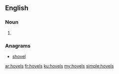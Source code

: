 ==English==

===Noun===
{{head|en|noun plural form}}

# {{plural of|hovel|lang=en}}

===Anagrams===
* [[shovel#English|shovel]]

[[ar:hovels]]
[[fr:hovels]]
[[ku:hovels]]
[[my:hovels]]
[[simple:hovels]]